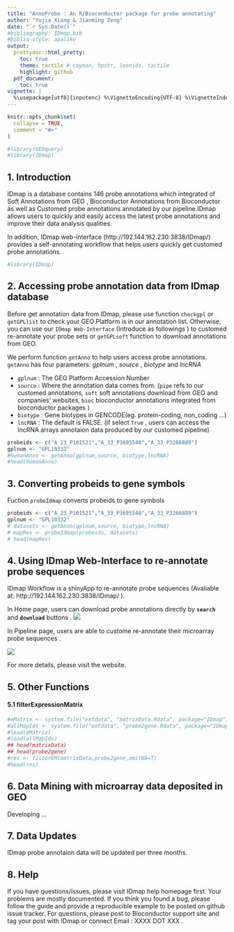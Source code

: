 ---
title: "AnnoProbe : An R/Bioconductor package for probe annotating"
author: "Yujia Xiang & Jianming Zeng"
date: "`r Sys.Date()`"
#bibliography: IDmap.bib
#biblio-style: apalike
output:
  prettydoc::html_pretty:
    toc: true
    theme: tactile # cayman, hpstr, leonids, tactile
    highlight: github
  pdf_document:
    toc: true
vignette: |
  %\usepackage[utf8]{inputenc} %\VignetteEncoding{UTF-8} %\VignetteIndexEntry{IDmap : An R/Bioconductor package XXX} %\VignetteEngine{knitr::rmarkdown}
---

```{r setup, include = FALSE}
knitr::opts_chunk$set(
  collapse = TRUE,
  comment = "#>"
)
```


```{r echo=FALSE, results='hide', message=FALSE}
#library(GEOquery)
#library(IDmap)
```


## 1. Introduction
IDmap is a database contains 146 probe annotations which integrated of Soft Annotations from GEO , Bioconductor Annotations from Bioconductor as well as Customed probe annotations annotated by our pipeline.IDmap allows users to quickly and easily access the latest probe annotations and improve their data analysis qualities.

In addition, IDmap web-interface (http://192.144.162.230:3838/IDmap/)  provides a self-annotating workflow that helps users quickly get customed probe annotations.

```{r}
#library(IDmap)
```

## 2. Accessing probe annotation data from IDmap database
Before get annotation data from IDmap, please use function `checkgpl` or `getGPLlist` to check your GEO Platform is in our annotation list. Otherwise, you can use our `IDmap Web-Interface` (Introduce as followings ) to customed re-annotate your probe sets or `getGPLsoft` function to download annotations from GEO.

We perform function `getAnno` to help users access probe annotations.
`getAnno` has four parameters: _gplnum_ , _source_ , _biotype_ and _lncRNA_ 

+ `gplnum` : The GEO Platform Accession Number
+ `source` : Where the annotation data comes from. (`pipe` refs to our customed annotations, `soft` soft annotations download from GEO and companies' websites, `bioc` bioconductor annotations integrated from bioconductor packages ) 
+ `biotype` : Gene biotypes in GENCODE(eg. protein-coding, non_coding ...)
+ `lncRNA` : The default is FALSE. (if select `True` , users can access the lncRNA arrays annotaion data produced by our customed pipeline)

```{r}
probeids <- c("A_23_P101521","A_33_P3695548","A_33_P3266889")
gplnum <- "GPL10332"
#humanAnno <- getAnno(gplnum,source, biotype,lncRNA)
#head(humanAnno)
```

## 3. Converting probeids to gene symbols
Fuction `probeIdmap` converts probeids to gene symbols

```{r}
probeids <- c("A_23_P101521","A_33_P3695548","A_33_P3266889")
gplnum <- "GPL10332"
# datasets <- getAnno(gplnum,source, biotype,lncRNA)
# mapRes <- probeIdmap(probeids, datasets)
# head(mapRes)

```

## 4. Using IDmap Web-Interface to re-annotate probe sequences
IDmap Workflow is a shinyApp to re-annotate probe sequences (Avaliable at: http://192.144.162.230:3838/IDmap/ ).

In Home page, users can download probe annotations directly by **`search`** and **`download`** buttons .
![](figures/home.png)

In Pipeline page, users are able to custome re-annotate their microarray probe sequences .

![](figures/pipeline.png)

For more details, please visit the website.

## 5. Other Functions

#### 5.1 filterExpressionMatrix
```{r}
#eMatrix <- system.file("extdata", "matrixData.Rdata", package="IDmap")
#allMapIds <- system.file("extdata", "probe2gene.Rdata", package="IDmap")
#load(eMatrix)
#load(allMapIds)
## head(matrixData)
## head(probe2gene)
#res <- filterEM(matrixData,probe2gene,omitNA=T)
#head(res)
```

## 6. Data Mining with microarray data deposited in GEO

Developing ...


## 7. Data Updates
IDmap probe annotaion data will be updated per three months. 

## 8. Help
If you have questions/issues, please visit IDmap help homepage first. Your problems are mostly documented. If you think you found a bug, please follow the guide and provide a reproducible example to be posted on github issue tracker. For questions,  please post to Bioconductor support site and tag your post with IDmap or connect Email : XXXX DOT XXX .

